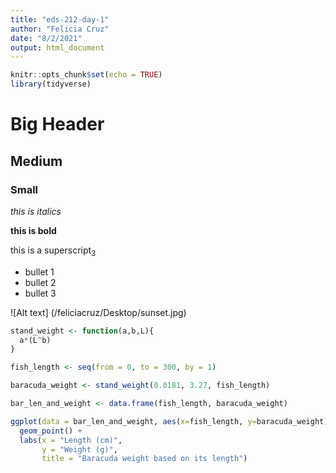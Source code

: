 ```yaml
---
title: "eds-212-day-1"
author: "Felicia Cruz"
date: "8/2/2021"
output: html_document
---
```


```r
knitr::opts_chunk$set(echo = TRUE)
library(tidyverse)
```

# Big Header 

## Medium

### Small
*this is italics*

**this is bold**

this is a superscript~3~

* bullet 1 
* bullet 2 
* bullet 3

![Alt text] 
(/feliciacruz/Desktop/sunset.jpg)


```r
stand_weight <- function(a,b,L){
  a*(L^b)
}
```

```r
fish_length <- seq(from = 0, to = 300, by = 1)

baracuda_weight <- stand_weight(0.0181, 3.27, fish_length)

bar_len_and_weight <- data.frame(fish_length, baracuda_weight)

ggplot(data = bar_len_and_weight, aes(x=fish_length, y=baracuda_weight)) +
  geom_point() + 
  labs(x = "Length (cm)",
       y = "Weight (g)",
       title = "Baracuda weight based on its length")
```


